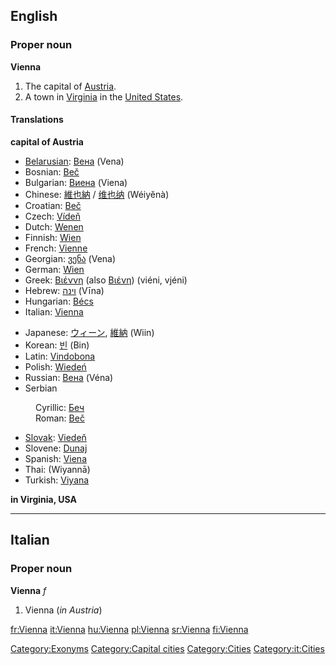 {{wikipedia}}
==English==

===Proper noun===
'''Vienna'''
# The capital of [[Austria]].
# A town in [[Virginia]] in the [[United States]].

====Translations====
'''capital of Austria'''
{{top}}
*[[Belarusian]]: [[Вена]] (Vena) {{f}}
*Bosnian: [[Beč]] {{m}}
*Bulgarian: [[Виена]] (Viena) {{f}}
*Chinese: [[維也納]] / [[维也纳]] (Wéiyĕnà)
*Croatian: [[Beč]] {{m}}
*Czech: [[Vídeň]]
*Dutch: [[Wenen]]
*Finnish: [[Wien]]
*French: [[Vienne]]
*Georgian: [[ვენა]] (Vena)
*German: [[Wien]] {{n}}
*Greek: [[Βιέννη]] (also [[Βιένη]]) (viéni, vjéni) {{f}}
*Hebrew: [[וינה]] (Vīna)
*Hungarian: [[Bécs]]
*Italian: [[Vienna#Italian|Vienna]] {{f}}
{{mid}}
*Japanese: [[ウィーン]], [[維納]] (Wiin)
*Korean: [[빈]] (Bin)
*Latin: [[Vindobona]]
*Polish: [[Wiedeń]] {{m}}
*Russian: [[Вена]] (Véna) {{f}}
*Serbian
:Cyrillic: [[Беч]] {{m}}
:Roman: [[Beč]] {{m}}
*[[Slovak]]: [[Viedeň]]
*Slovene: [[Dunaj]] {{m}}
*Spanish: [[Viena]]
*Thai: {{THchar|[[เวียนนา]]}} (Wiyannā)
*Turkish: [[Viyana]]
{{bottom}}

'''in Virginia, USA'''
{{top}}
{{mid}}
{{bottom}}


----

==Italian==

===Proper noun===
'''Vienna''' ''f''
# Vienna (''in Austria'')

[[Category:Exonyms]]
[[Category:Capital cities]]
[[Category:Cities]]
[[Category:it:Cities]]

[[fr:Vienna]]
[[it:Vienna]]
[[hu:Vienna]]
[[pl:Vienna]]
[[sr:Vienna]]
[[fi:Vienna]]